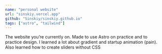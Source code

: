 ```yaml
---
name: "personal website"
url: "sinskiy.vercel.app"
github: "Sinskiy/sinskiy.github.io"
tags: ["astro", "tailwind"]
---
```


The website you’re currently on. Made to use Astro on practice and to practice design. I learned a lot about gradient and startup animation (pain). Also learned how to create sliders without CSS
